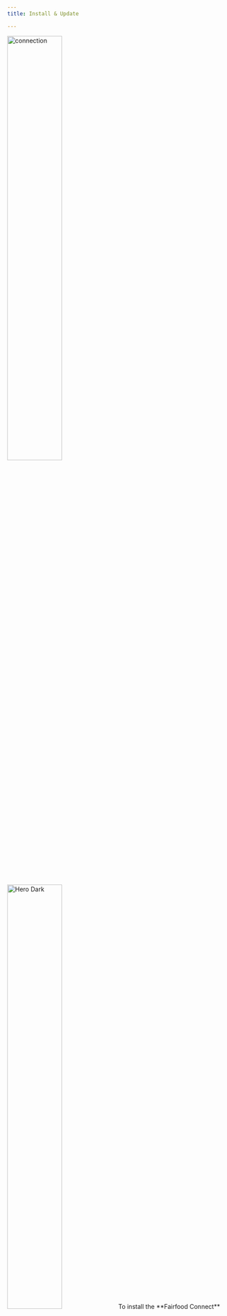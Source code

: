 ```yaml
---
title: Install & Update

---
```




<Steps>
  <Step title="To install the app">
   <img
  className="block dark:hidden"
  src="/images/app-img/install.png" width="50%"
  alt="connection"
/>
<img
  className="hidden dark:block"
  src="/images/app-img/install.png" width="50%"
  alt="Hero Dark"
/>
To install the **Fairfood Connect** app from the Google Play Store, follow these steps:

1. Open the **Google Play Store** on your device.
2. In the search bar, type **“Fairfood”** and press enter.
3. Look for the **Fairfood Connect** app and click on it.
4. On the app’s page, click the **“Install”** button.

Alternatively, you can also click on this link to go directly to the app’s page on the Google Play Store.
<img width="30%" src="/images/playstore.png" />
https://play.google.com/store/apps/details?id=com.fairfood_collector

  </Step>
  <Step title="To Update the app">
     <img
  className="block dark:hidden"
  src="/images/app-img/update.png"  width="50%"
  alt="connection"
/>
<img
  className="hidden dark:block"
  src="/images/app-img/update-b.png"  width="50%"
  alt="Hero Dark"
/>
    To update the Fairfood Connect app from the Google Play Store, follow these steps:
1. Open the Google Play Store on your device.
2. In the search bar, type "Fairfood" and press enter.
3. Look for the Fairfood Connect app and click on it.
4. On the app's page, click the "Update" button. If the "Update" button is not present, it means that the app is already up to date.

Alternatively, you can also click on this link to be taken directly to the app's page on the Google Play Store


<img  width="30%" src="/images/playstore.png" />
https://play.google.com/store/apps/details?id=com.fairfood_collector
  </Step>

</Steps>


